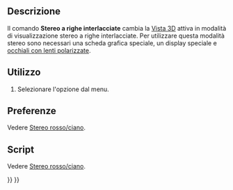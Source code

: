 <languages/>

{{Docnav/it
|[[Std_ViewIvStereoQuadBuff/it|Stereo quad buffer]]
|[[Std_ViewIvStereoInterleavedColumns/it|Stereo a colonne interlacciate]]
|[[Std_View_Menu/it|Menu Visualizza]]
|IconL=Std_ViewIvStereoQuadBuff.svg
|IconR=Std_ViewIvStereoInterleavedColumns.svg
|IconC=Freecad.svg
}}

{{GuiCommand/it
|Name=Std ViewIvStereoInterleavedRows
|Name/it=Stereo a righe interlacciate
|MenuLocation=Visualizza → Stereo → Stereo a righe interlacciate
|Workbenches=Tutti
|SeeAlso=[[Std_ViewIvStereoRedGreen/it|Stereo rosso/ciano]], [[Std_ViewIvStereoQuadBuff/it|Stereo quad buffer]],  [[Std_ViewIvStereoInterleavedColumns/it|Stereo a colonne interlacciate]], [[Std_ViewIvStereoOff/it|Stereo Off]]
}}

<span id="Description"></span>
==Descrizione==

Il comando '''Stereo a righe interlacciate''' cambia la [[3D_view/it|Vista 3D]] attiva in modalità di visualizzazione stereo a righe interlacciate. Per utilizzare questa modalità stereo sono necessari una scheda grafica speciale, un display speciale e [https://en.wikipedia.org/wiki/Polarized_3D_system occhiali con lenti polarizzate].

<span id="Usage"></span>
==Utilizzo==

# Selezionare l'opzione {{MenuCommand|Visualizza → Stereo → [[Image:Std_ViewIvStereoInterleavedRows.svg|16px]] Stereo a  righe interlacciate}} dal menu.

<span id="Preferences"></span>
==Preferenze==

Vedere [[Std_ViewIvStereoRedGreen/it#Preferenze|Stereo rosso/ciano]].

<span id="Scripting"></span>
==Script==

Vedere [[Std_ViewIvStereoRedGreen/it#Script|Stereo rosso/ciano]].


{{Docnav/it
|[[Std_ViewIvStereoQuadBuff/it|Stereo quad buffer]]
|[[Std_ViewIvStereoInterleavedColumns/it|Stereo a colonne interlacciate]]
|[[Std_View_Menu/it|Menu Visualizza]]
|IconL=Std_ViewIvStereoQuadBuff.svg
|IconR=Std_ViewIvStereoInterleavedColumns.svg
|IconC=Freecad.svg
}}

{{Std_Base_navi{{#translation:}}}}
{{Userdocnavi{{#translation:}}}}